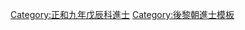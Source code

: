 {{Navbox
|name = 正和九年戊辰科庭試進士榜
|title = [[後黎朝進士列表|正和九年（1688年）戊辰科庭試進士榜]]
|titlestyle = background-color:#FFD700;
|image =
|style = width:100%;text-align:center; 
|groupstyle = text-align:center; background-color:#FFD700;
|liststyle = text-align:center;
|state = {{{state<includeonly>|collapsed</includeonly>}}}

|group1 = 第二甲<br>勅賜進士出身<br>共1名
|list1 = '''[[阮廷完]]'''

|group2 = 第三甲<br>勅賜同進士出身<br>共6名
|list2 = [[阮湖|阮　湖]] - [[阮洐|阮　洐]] - [[阮國綱]] - [[吳俊異]] - [[阮廷峻]] - [[何宗穆]]

|belowstyle = text-align: center; background-color:#FFD700;
|below='''前一科：[[Template:正和六年乙丑科庭試進士榜|正和六年乙丑科]]　'''·'''　後一科：[[Template:正和十二年辛未科庭試進士榜|正和十二年辛未科]]'''
}}
[[Category:正和九年戊辰科進士]]
<noinclude>[[Category:正和九年戊辰科進士| ]]
[[Category:後黎朝進士模板]]</noinclude>